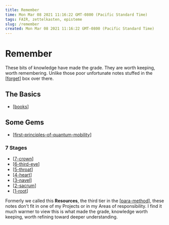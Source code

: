 ```yaml
---
title: Remember
time: Mon Mar 08 2021 11:16:22 GMT-0800 (Pacific Standard Time)
tags: FAIR, zettelkasten, episteme
slug: /remember
created: Mon Mar 08 2021 11:16:22 GMT-0800 (Pacific Standard Time)
---
```


# Remember

These bits of knowledge have made the grade. They are worth keeping, worth remembering. Unlike those poor unfortunate notes stuffed in the [[forget]] box over there.

## The Basics

- [[books]]

## Some Gems

- [[first-principles-of-quantum-mobility]]

### 7 Stages

- [[7-crown]]
- [[6-third-eye]]
- [[5-throat]]
- [[4-heart]]
- [[3-navel]]
- [[2-sacrum]]
- [[1-root]]

Formerly we called this **Resources**, the third tier in the [[para-method]], these notes don't fit in one of my Projects or in my Areas of responsibility. I find it much warmer to view this is what made the grade, knowledge worth keeping, worth refining toward deeper understanding.

[//begin]: # "Autogenerated link references for markdown compatibility"
[forget]: forget "Forget"
[books]: remember/books "Books"
[first-principles-of-quantum-mobility]: remember/first-principles-of-quantum-mobility "First Principles of Quantum Mobility"
[7-crown]: remember/7-crown "Crown"
[6-third-eye]: remember/6-third-eye "Third Eye"
[5-throat]: remember/5-throat "Throat"
[4-heart]: remember/4-heart "Heart"
[3-navel]: remember/3-navel "Navel"
[2-sacrum]: remember/2-sacrum "Sacrum"
[1-root]: remember/1-root "Root"
[para-method]: intend/para-method "PARA method"
[//end]: # "Autogenerated link references"
